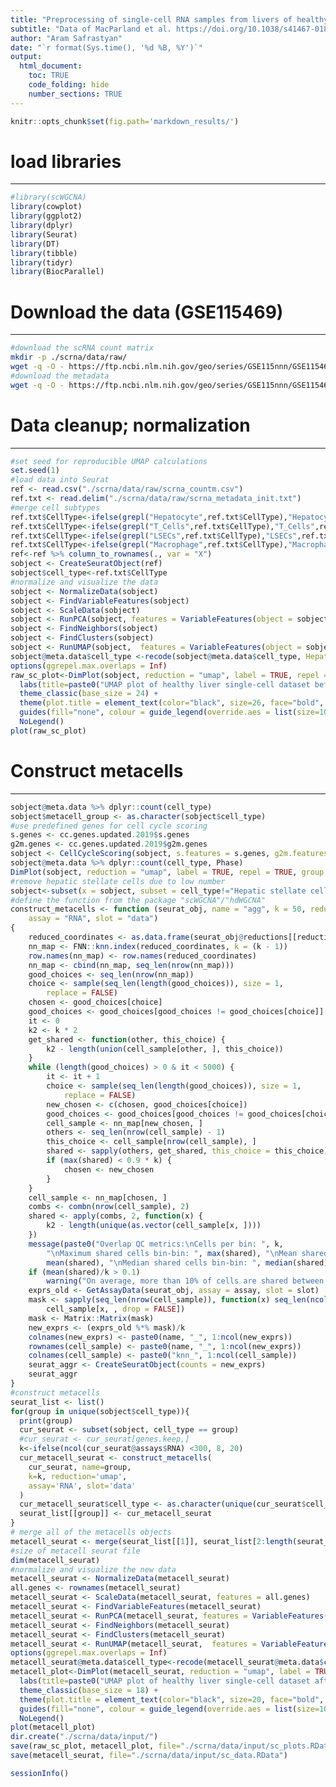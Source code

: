 ```yaml
---
title: "Preprocessing of single-cell RNA samples from livers of healthy donors"
subtitle: "Data of MacParland et al. https://doi.org/10.1038/s41467-018-06318-7"
author: "Aram Safrastyan"
date: "`r format(Sys.time(), '%d %B, %Y')`"
output:
  html_document: 
    toc: TRUE
    code_folding: hide
    number_sections: TRUE
---
```


<style type="text/css">
.main-container {
  max-width: 1500px;
  margin-left: auto;
  margin-right: auto;
}
</style>

```r
knitr::opts_chunk$set(fig.path='markdown_results/')
```

# load libraries
***

```r
#library(scWGCNA)
library(cowplot)
library(ggplot2)
library(dplyr)
library(Seurat)
library(DT)
library(tibble)
library(tidyr)
library(BiocParallel)
```

#  Download the data (GSE115469)
***

```bash
#download the scRNA count matrix
mkdir -p ./scrna/data/raw/
wget -q -O - https://ftp.ncbi.nlm.nih.gov/geo/series/GSE115nnn/GSE115469/suppl/GSE115469_Data.csv.gz | gunzip -c > ./scrna/data/raw/scrna_countm.csv 
#download the metadata
wget -q -O - https://ftp.ncbi.nlm.nih.gov/geo/series/GSE115nnn/GSE115469/suppl/GSE115469_CellClusterType.txt.gz | gunzip -c > ./scrna/data/raw/scrna_metadata_init.txt 
```

# Data cleanup; normalization
***

```r
#set seed for reproducible UMAP calculations
set.seed(1)
#load data into Seurat
ref <- read.csv("./scrna/data/raw/scrna_countm.csv")
ref.txt <- read.delim("./scrna/data/raw/scrna_metadata_init.txt")
#merge cell subtypes
ref.txt$CellType<-ifelse(grepl("Hepatocyte",ref.txt$CellType),"Hepatocyte",ref.txt$CellType)
ref.txt$CellType<-ifelse(grepl("T_Cells",ref.txt$CellType),"T_Cells",ref.txt$CellType)
ref.txt$CellType<-ifelse(grepl("LSECs",ref.txt$CellType),"LSECs",ref.txt$CellType)
ref.txt$CellType<-ifelse(grepl("Macrophage",ref.txt$CellType),"Macrophage",ref.txt$CellType)
ref<-ref %>% column_to_rownames(., var = "X")
sobject <- CreateSeuratObject(ref)
sobject$cell_type<-ref.txt$CellType
#normalize and visualize the data
sobject <- NormalizeData(sobject)
sobject <- FindVariableFeatures(sobject)
sobject <- ScaleData(sobject)
sobject <- RunPCA(sobject, features = VariableFeatures(object = sobject))
sobject <- FindNeighbors(sobject)
sobject <- FindClusters(sobject)
sobject <- RunUMAP(sobject,  features = VariableFeatures(object = sobject))
sobject@meta.data$cell_type <-recode(sobject@meta.data$cell_type, Hepatocyte="Hepatocytes", T_Cells = "T cells", Macrophage="Macrophages", 'NK-like_Cells'="NK-like cells", Erythroid_Cells="Erythroid cells", Mature_B_Cells="Mature B cells", Plasma_Cells="Plasma cells", Portal_endothelial_Cells="Portal endothelial cells", Hepatic_Stellate_Cells="Hepatic stellate cells")
options(ggrepel.max.overlaps = Inf)
raw_sc_plot<-DimPlot(sobject, reduction = "umap", label = TRUE, repel = TRUE, label.size = 10, group.by = "cell_type", combine = TRUE) +  
  labs(title=paste0("UMAP plot of healthy liver single-cell dataset before metacell transformation", "\n", "(MacParland et al.)"))  +
  theme_classic(base_size = 24) +
  theme(plot.title = element_text(color="black", size=26, face="bold", hjust = 0.5), legend.text=element_text(size=20)) + 
  guides(fill="none", colour = guide_legend(override.aes = list(size=10))) + 
  NoLegend()
plot(raw_sc_plot)
```

# Construct metacells
***

```r
sobject@meta.data %>% dplyr::count(cell_type)
sobject$metacell_group <- as.character(sobject$cell_type)
#use predefined genes for cell cycle scoring
s.genes <- cc.genes.updated.2019$s.genes
g2m.genes <- cc.genes.updated.2019$g2m.genes
sobject <- CellCycleScoring(sobject, s.features = s.genes, g2m.features = g2m.genes, set.ident = TRUE)
sobject@meta.data %>% dplyr::count(cell_type, Phase)
DimPlot(sobject, reduction = "umap", label = TRUE, repel = TRUE, group.by = c("cell_type", "Phase"))
#remove hepatic stellate cells due to low number
sobject<-subset(x = sobject, subset = cell_type!="Hepatic stellate cells")
#define the function from the package "scWGCNA"/"hdWGCNA" 
construct_metacells <- function (seurat_obj, name = "agg", k = 50, reduction = "umap", 
    assay = "RNA", slot = "data") 
{
    reduced_coordinates <- as.data.frame(seurat_obj@reductions[[reduction]]@cell.embeddings)
    nn_map <- FNN::knn.index(reduced_coordinates, k = (k - 1))
    row.names(nn_map) <- row.names(reduced_coordinates)
    nn_map <- cbind(nn_map, seq_len(nrow(nn_map)))
    good_choices <- seq_len(nrow(nn_map))
    choice <- sample(seq_len(length(good_choices)), size = 1, 
        replace = FALSE)
    chosen <- good_choices[choice]
    good_choices <- good_choices[good_choices != good_choices[choice]]
    it <- 0
    k2 <- k * 2
    get_shared <- function(other, this_choice) {
        k2 - length(union(cell_sample[other, ], this_choice))
    }
    while (length(good_choices) > 0 & it < 5000) {
        it <- it + 1
        choice <- sample(seq_len(length(good_choices)), size = 1, 
            replace = FALSE)
        new_chosen <- c(chosen, good_choices[choice])
        good_choices <- good_choices[good_choices != good_choices[choice]]
        cell_sample <- nn_map[new_chosen, ]
        others <- seq_len(nrow(cell_sample) - 1)
        this_choice <- cell_sample[nrow(cell_sample), ]
        shared <- sapply(others, get_shared, this_choice = this_choice)
        if (max(shared) < 0.9 * k) {
            chosen <- new_chosen
        }
    }
    cell_sample <- nn_map[chosen, ]
    combs <- combn(nrow(cell_sample), 2)
    shared <- apply(combs, 2, function(x) {
        k2 - length(unique(as.vector(cell_sample[x, ])))
    })
    message(paste0("Overlap QC metrics:\nCells per bin: ", k, 
        "\nMaximum shared cells bin-bin: ", max(shared), "\nMean shared cells bin-bin: ", 
        mean(shared), "\nMedian shared cells bin-bin: ", median(shared)))
    if (mean(shared)/k > 0.1) 
        warning("On average, more than 10% of cells are shared between paired bins.")
    exprs_old <- GetAssayData(seurat_obj, assay = assay, slot = slot)
    mask <- sapply(seq_len(nrow(cell_sample)), function(x) seq_len(ncol(exprs_old)) %in% 
        cell_sample[x, , drop = FALSE])
    mask <- Matrix::Matrix(mask)
    new_exprs <- (exprs_old %*% mask)/k
    colnames(new_exprs) <- paste0(name, "_", 1:ncol(new_exprs))
    rownames(cell_sample) <- paste0(name, "_", 1:ncol(new_exprs))
    colnames(cell_sample) <- paste0("knn_", 1:ncol(cell_sample))
    seurat_aggr <- CreateSeuratObject(counts = new_exprs)
    seurat_aggr
}
#construct metacells
seurat_list <- list()
for(group in unique(sobject$cell_type)){
  print(group)
  cur_seurat <- subset(sobject, cell_type == group)
  #cur_seurat <- cur_seurat[genes.keep,]
  k<-ifelse(ncol(cur_seurat@assays$RNA) <300, 8, 20)
  cur_metacell_seurat <- construct_metacells(
    cur_seurat, name=group,
    k=k, reduction='umap',
    assay='RNA', slot='data'
  )
  cur_metacell_seurat$cell_type <- as.character(unique(cur_seurat$cell_type))
  seurat_list[[group]] <- cur_metacell_seurat
}
# merge all of the metacells objects
metacell_seurat <- merge(seurat_list[[1]], seurat_list[2:length(seurat_list)])
#size of metacell seurat file
dim(metacell_seurat)
#normalize and visualize the new data
metacell_seurat <- NormalizeData(metacell_seurat)
all.genes <- rownames(metacell_seurat)
metacell_seurat <- ScaleData(metacell_seurat, features = all.genes)
metacell_seurat <- FindVariableFeatures(metacell_seurat)
metacell_seurat <- RunPCA(metacell_seurat, features = VariableFeatures(object = metacell_seurat))
metacell_seurat <- FindNeighbors(metacell_seurat)
metacell_seurat <- FindClusters(metacell_seurat)
metacell_seurat <- RunUMAP(metacell_seurat,  features = VariableFeatures(object = metacell_seurat))
options(ggrepel.max.overlaps = Inf)
metacell_seurat@meta.data$cell_type<-recode(metacell_seurat@meta.data$cell_type, Hepatocyte="Hepatocytes", T_Cells = "T cells", Macrophage="Macrophages", 'NK-like_Cells'="NK-like cells", Erythroid_Cells="Erythroid cells", Mature_B_Cells="Mature B cells", Plasma_Cells="Plasma cells", Portal_endothelial_Cells="Portal endothelial cells")
metacell_plot<-DimPlot(metacell_seurat, reduction = "umap", label = TRUE, repel = TRUE, label.size = 10, group.by = "cell_type", combine = TRUE) + 
  labs(title=paste0("UMAP plot of healthy liver single-cell dataset after metacell transformation", "\n", "(MacParland et al.)"))  +
  theme_classic(base_size = 18) +
  theme(plot.title = element_text(color="black", size=20, face="bold", hjust = 0.5), legend.text=element_text(size=20)) + 
  guides(fill="none", colour = guide_legend(override.aes = list(size=10))) + 
  NoLegend()
plot(metacell_plot)
dir.create("./scrna/data/input/")
save(raw_sc_plot, metacell_plot, file="./scrna/data/input/sc_plots.RData")
save(metacell_seurat, file="./scrna/data/input/sc_data.RData")
```

```r
sessionInfo()
```
